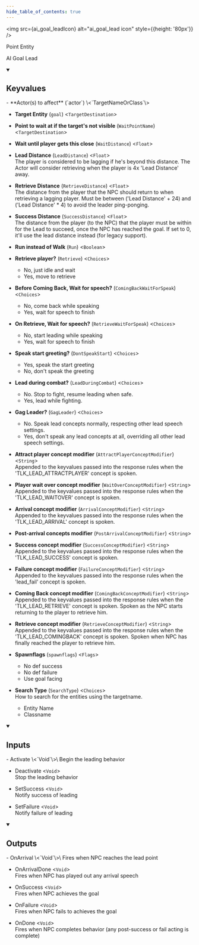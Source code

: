 ```yaml
---
hide_table_of_contents: true
---
```


<!---
!!!!!!
THIS PAGE IS AUTOGENERATED FROM GAME FGD DEFINITIONS!
DO NOT EDIT MANUALLY!
!!!!!!

In order to make edits, you can make an annotation file in /fgd_dump_overrides
-->



<img src={ai_goal_leadIcon} alt="ai_goal_lead icon" style={{height: '80px'}} />

Point Entity

AI Goal Lead

<details open>
<summary><h2>Keyvalues</h2></summary>
- **Actor(s) to affect** (`actor`) \<`TargetNameOrClass`\>

- **Target Entity** (`goal`) \<`TargetDestination`\>

- **Point to wait at if the target's not visible** (`WaitPointName`) \<`TargetDestination`\>

- **Wait until player gets this close** (`WaitDistance`) \<`Float`\>

- **Lead Distance** (`LeadDistance`) \<`Float`\>\
The player is considered to be lagging if he's beyond this distance.  The Actor will consider retrieving when the player is 4x 'Lead Distance' away.

- **Retrieve Distance** (`RetrieveDistance`) \<`Float`\>\
The distance from the player that the NPC should return to when retrieving a lagging player. Must be between ('Lead Distance' + 24) and ('Lead Distance' * 4) to avoid the leader ping-ponging.

- **Success Distance** (`SuccessDistance`) \<`Float`\>\
The distance from the player (to the NPC) that the player must be within for the Lead to succeed, once the NPC has reached the goal. If set to 0, it'll use the lead distance instead (for legacy support).

- **Run instead of Walk** (`Run`) \<`Boolean`\>

- **Retrieve player?** (`Retrieve`) \<`Choices`\>
  - No, just idle and wait
  - Yes, move to retrieve


- **Before Coming Back, Wait for speech?** (`ComingBackWaitForSpeak`) \<`Choices`\>
  - No, come back while speaking
  - Yes, wait for speech to finish


- **On Retrieve, Wait for speech?** (`RetrieveWaitForSpeak`) \<`Choices`\>
  - No, start leading while speaking
  - Yes, wait for speech to finish


- **Speak start greeting?** (`DontSpeakStart`) \<`Choices`\>
  - Yes, speak the start greeting
  - No, don't speak the greeting


- **Lead during combat?** (`LeadDuringCombat`) \<`Choices`\>
  - No. Stop to fight, resume leading when safe.
  - Yes, lead while fighting.


- **Gag Leader?** (`GagLeader`) \<`Choices`\>
  - No. Speak lead concepts normally, respecting other lead speech settings.
  - Yes, don't speak any lead concepts at all, overriding all other lead speech settings.


- **Attract player concept modifier** (`AttractPlayerConceptModifier`) \<`String`\>\
Appended to the keyvalues passed into the response rules when the 'TLK_LEAD_ATTRACTPLAYER' concept is spoken.

- **Player wait over concept modifier** (`WaitOverConceptModifier`) \<`String`\>\
Appended to the keyvalues passed into the response rules when the 'TLK_LEAD_WAITOVER' concept is spoken.

- **Arrival concept modifier** (`ArrivalConceptModifier`) \<`String`\>\
Appended to the keyvalues passed into the response rules when the 'TLK_LEAD_ARRIVAL' concept is spoken.

- **Post-arrival concepts modifier** (`PostArrivalConceptModifier`) \<`String`\>

- **Success concept modifier** (`SuccessConceptModifier`) \<`String`\>\
Appended to the keyvalues passed into the response rules when the 'TLK_LEAD_SUCCESS' concept is spoken.

- **Failure concept modifier** (`FailureConceptModifier`) \<`String`\>\
Appended to the keyvalues passed into the response rules when the 'lead_fail' concept is spoken.

- **Coming Back concept modifier** (`ComingBackConceptModifier`) \<`String`\>\
Appended to the keyvalues passed into the response rules when the 'TLK_LEAD_RETRIEVE' concept is spoken. Spoken as the NPC starts returning to the player to retrieve him.

- **Retrieve concept modifier** (`RetrieveConceptModifier`) \<`String`\>\
Appended to the keyvalues passed into the response rules when the 'TLK_LEAD_COMINGBACK' concept is spoken. Spoken when NPC has finally reached the player to retrieve him.

- **Spawnflags** (`spawnflags`) \<`Flags`\>
  - No def success
  - No def failure
  - Use goal facing


- **Search Type** (`SearchType`) \<`Choices`\>\
How to search for the entities using the targetname.
  - Entity Name
  - Classname



 </details>
<details open>
<summary><h2>Inputs</h2></summary>
- Activate \<`Void`\>\
Begin the leading behavior

- Deactivate \<`Void`\>\
Stop the leading behavior

- SetSuccess \<`Void`\>\
Notify success of leading

- SetFailure \<`Void`\>\
Notify failure of leading


 </details>
<details open>
<summary><h2>Outputs</h2></summary>
- OnArrival \<`Void`\>\
Fires when NPC reaches the lead point

- OnArrivalDone \<`Void`\>\
Fires when NPC has played out any arrival speech

- OnSuccess \<`Void`\>\
Fires when NPC achieves the goal

- OnFailure \<`Void`\>\
Fires when NPC fails to achieves the goal

- OnDone \<`Void`\>\
Fires when NPC completes behavior (any post-success or fail acting is complete)


 </details>
